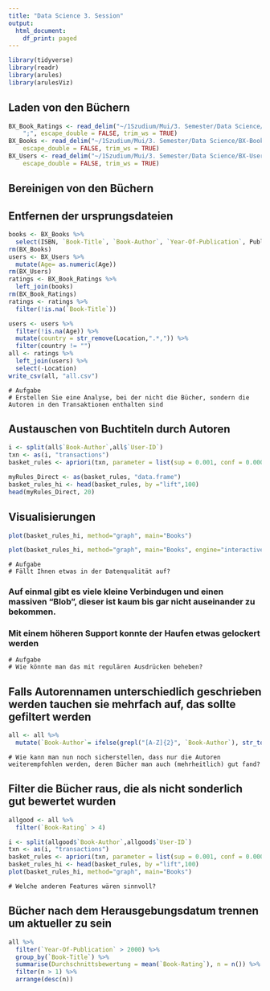```yaml
---
title: "Data Science 3. Session"
output:
  html_document:
    df_print: paged
---
```


```r
library(tidyverse)
library(readr)
library(arules)
library(arulesViz)
```

## Laden von den Büchern
```r
BX_Book_Ratings <- read_delim("~/1Szudium/Mui/3. Semester/Data Science/BX-Book-Ratings.csv", 
    ";", escape_double = FALSE, trim_ws = TRUE)
BX_Books <- read_delim("~/1Szudium/Mui/3. Semester/Data Science/BX-Books.csv", ";", 
    escape_double = FALSE, trim_ws = TRUE)
BX_Users <- read_delim("~/1Szudium/Mui/3. Semester/Data Science/BX-Users.csv", ";", 
    escape_double = FALSE, trim_ws = TRUE)
```

## Bereinigen von den Büchern
## Entfernen der ursprungsdateien
```r
books <- BX_Books %>%
  select(ISBN, `Book-Title`, `Book-Author`, `Year-Of-Publication`, Publisher)
rm(BX_Books)
users <- BX_Users %>%
  mutate(Age= as.numeric(Age))
rm(BX_Users)
ratings <- BX_Book_Ratings %>%
  left_join(books)
rm(BX_Book_Ratings)
ratings <- ratings %>%
  filter(!is.na(`Book-Title`))

users <- users %>%
  filter(!is.na(Age)) %>%
  mutate(country = str_remove(Location,".*,")) %>%
  filter(country != "")
all <- ratings %>%
  left_join(users) %>%
  select(-Location)
write_csv(all, "all.csv")
```

    # Aufgabe
    # Erstellen Sie eine Analyse, bei der nicht die Bücher, sondern die Autoren in den Transaktionen enthalten sind

## Austauschen von Buchtiteln durch Autoren
```r
i <- split(all$`Book-Author`,all$`User-ID`)
txn <- as(i, "transactions")
basket_rules <- apriori(txn, parameter = list(sup = 0.001, conf = 0.0001, minlen=2, target="rules"))
```

```r
myRules_Direct <- as(basket_rules, "data.frame")
basket_rules_hi <- head(basket_rules, by ="lift",100)
head(myRules_Direct, 20)
```

## Visualisierungen
```r
plot(basket_rules_hi, method="graph", main="Books")
```

```r
plot(basket_rules_hi, method="graph", main="Books", engine="interactive")
```

    # Aufgabe
    # Fällt Ihnen etwas in der Datenqualität auf?

### Auf einmal gibt es viele kleine Verbindugen und einen massiven "Blob", dieser ist kaum bis gar nicht auseinander zu bekommen.
### Mit einem höheren Support konnte der Haufen etwas gelockert werden

    # Aufgabe
    # Wie könnte man das mit regulären Ausdrücken beheben?
    
## Falls Autorennamen unterschiedlich geschrieben werden tauchen sie mehrfach auf, das sollte gefiltert werden
```r
all <- all %>%
  mutate(`Book-Author`= ifelse(grepl("[A-Z]{2}", `Book-Author`), str_to_title(`Book-Author`),`Book-Author`)) 
```

    # Wie kann man nun noch sicherstellen, dass nur die Autoren weiterempfohlen werden, deren Bücher man auch (mehrheitlich) gut fand?
    
## Filter die Bücher raus, die als nicht sonderlich gut bewertet wurden
```r
allgood <- all %>%
  filter(`Book-Rating` > 4)
```

```r
i <- split(allgood$`Book-Author`,allgood$`User-ID`)
txn <- as(i, "transactions")
basket_rules <- apriori(txn, parameter = list(sup = 0.001, conf = 0.0001, minlen=2, target="rules"))
basket_rules_hi <- head(basket_rules, by ="lift",100)
plot(basket_rules_hi, method="graph", main="Books")
```


    # Welche anderen Features wären sinnvoll?
    
## Bücher nach dem Herausgebungsdatum trennen um aktueller zu sein
```r
all %>%
  filter(`Year-Of-Publication` > 2000) %>%
  group_by(`Book-Title`) %>%
  summarise(Durchschnittsbewertung = mean(`Book-Rating`), n = n()) %>%
  filter(n > 1) %>%
  arrange(desc(n))
```